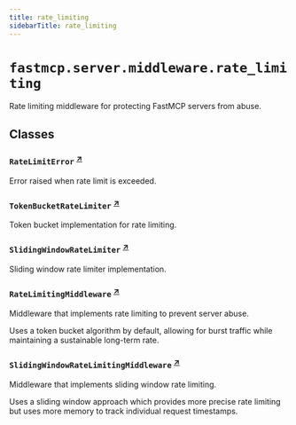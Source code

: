 ```yaml
---
title: rate_limiting
sidebarTitle: rate_limiting
---
```


# `fastmcp.server.middleware.rate_limiting`


Rate limiting middleware for protecting FastMCP servers from abuse.

## Classes

### `RateLimitError` <sup><a href="https://github.com/jlowin/fastmcp/blob/main/src/fastmcp/server/middleware/rate_limiting.py#L15" target="_blank">↗</a></sup>


Error raised when rate limit is exceeded.


### `TokenBucketRateLimiter` <sup><a href="https://github.com/jlowin/fastmcp/blob/main/src/fastmcp/server/middleware/rate_limiting.py#L22" target="_blank">↗</a></sup>


Token bucket implementation for rate limiting.


### `SlidingWindowRateLimiter` <sup><a href="https://github.com/jlowin/fastmcp/blob/main/src/fastmcp/server/middleware/rate_limiting.py#L61" target="_blank">↗</a></sup>


Sliding window rate limiter implementation.


### `RateLimitingMiddleware` <sup><a href="https://github.com/jlowin/fastmcp/blob/main/src/fastmcp/server/middleware/rate_limiting.py#L92" target="_blank">↗</a></sup>


Middleware that implements rate limiting to prevent server abuse.

Uses a token bucket algorithm by default, allowing for burst traffic
while maintaining a sustainable long-term rate.


### `SlidingWindowRateLimitingMiddleware` <sup><a href="https://github.com/jlowin/fastmcp/blob/main/src/fastmcp/server/middleware/rate_limiting.py#L170" target="_blank">↗</a></sup>


Middleware that implements sliding window rate limiting.

Uses a sliding window approach which provides more precise rate limiting
but uses more memory to track individual request timestamps.

